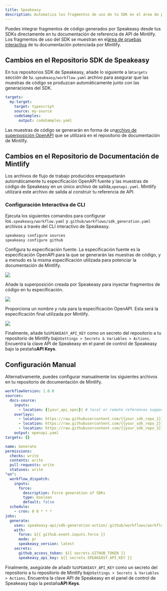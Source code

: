 ```yaml
---
title: Speakeasy
description: Automatiza los fragmentos de uso de tu SDK en el área de pruebas de API
---
```


Puedes integrar fragmentos de código generados por Speakeasy desde tus SDKs directamente en tu documentación de referencia de API de Mintlify. Los fragmentos de uso del SDK se muestran en el[área de pruebas interactiva](https://mintlify.com/docs/api-playground/overview) de tu documentación potenciada por Mintlify.

## Cambios en el Repositorio SDK de Speakeasy

En tus repositorios SDK de Speakeasy, añade lo siguiente a la`targets` sección de tu`.speakeasy/workflow.yaml` archivo para asegurar que las muestras de código se produzcan automáticamente junto con las generaciones del SDK.

```yaml .speakeasy/workflow.yaml
targets:
  my-target:
    target: typescript
    source: my-source
    codeSamples:
      output: codeSamples.yaml
```

Las muestras de código se generarán en forma de un[archivo de superposición OpenAPI](https://www.speakeasyapi.dev/openapi/overlays) que se utilizará en el repositorio de documentación de Mintlify.

## Cambios en el Repositorio de Documentación de Mintlify

Los archivos de flujo de trabajo producidos empaquetarán automáticamente tu especificación OpenAPI fuente y las muestras de código de Speakeasy en un único archivo de salida,`openapi.yaml`. Mintlify utilizará este archivo de salida al construir tu referencia de API.

### Configuración Interactiva de CLI

Ejecuta los siguientes comandos para configurar los`.speakeasy/workflow.yaml` y`.github/workflows/sdk_generation.yaml` archivos a través del CLI interactivo de Speakeasy.

```bash
speakeasy configure sources
speakeasy configure github
```

Configura tu especificación fuente. La especificación fuente es la especificación OpenAPI para la que se generarán las muestras de código, y a menudo es la misma especificación utilizada para potenciar la documentación de Mintlify.

![](/images/speakeasy-1.webp)

Añade la superposición creada por Speakeasy para inyectar fragmentos de código en tu especificación.

![](/images/speakeasy-2.webp)

Proporciona un nombre y ruta para la especificación OpenAPI. Esta será la especificación final utilizada por Mintlify.

![](/images/speakeasy-3.webp)

Finalmente, añade tu`SPEAKEASY_API_KEY` como un secreto del repositorio a tu repositorio de Mintlify bajo`Settings > Secrets & Variables > Actions`. Encuentra la clave API de Speakeasy en el panel de control de Speakeasy bajo la pestaña**API Keys**.

## Configuración Manual

Alternativamente, puedes configurar manualmente los siguientes archivos en tu repositorio de documentación de Mintlify.

```yaml .speakeasy/workflow.yaml
workflowVersion: 1.0.0
sources:
  docs-source:
    inputs:
      - location: {{your_api_spec}} # local or remote references supported
    overlays:
      - location: https://raw.githubusercontent.com/{{your_sdk_repo_1}}/codeSamples.yaml
      - location: https://raw.githubusercontent.com/{{your_sdk_repo_2}}/codeSamples.yaml
      - location: https://raw.githubusercontent.com/{{your_sdk_repo_3}}/codeSamples.yaml
    output: openapi.yaml
targets: {}
```

```yaml .speakeasy/workflows/sdk_generation.yaml
name: Generate
permissions:
  checks: write
  contents: write
  pull-requests: write
  statuses: write
"on":
  workflow_dispatch:
    inputs:
      force:
        description: Force generation of SDKs
        type: boolean
        default: false
  schedule:
    - cron: 0 0 * * *
jobs:
  generate:
    uses: speakeasy-api/sdk-generation-action/.github/workflows/workflow-executor.yaml@v15
    with:
      force: ${{ github.event.inputs.force }}
      mode: pr
      speakeasy_version: latest
    secrets:
      github_access_token: ${{ secrets.GITHUB_TOKEN }}
      speakeasy_api_key: ${{ secrets.SPEAKEASY_API_KEY }}
```

Finalmente, asegúrate de añadir tu`SPEAKEASY_API_KEY` como un secreto del repositorio a tu repositorio de Mintlify bajo`Settings > Secrets & Variables > Actions`. Encuentra la clave API de Speakeasy en el panel de control de Speakeasy bajo la pestaña**API Keys**.
